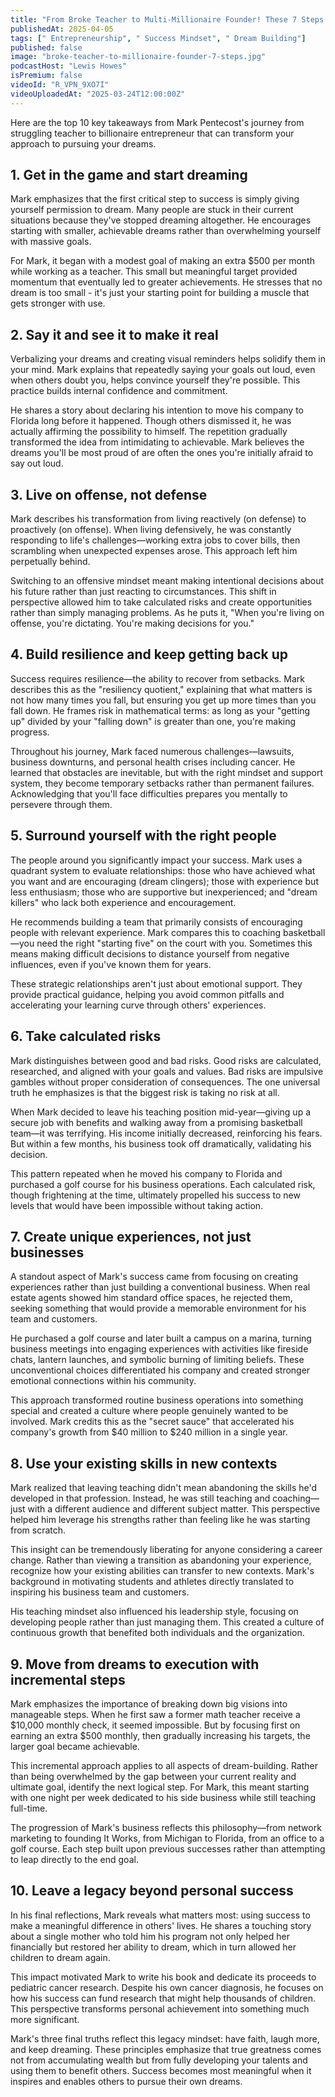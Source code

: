 ```yaml
---
title: "From Broke Teacher to Multi-Millionaire Founder! These 7 Steps WORK!"
publishedAt: 2025-04-05
tags: [" Entrepreneurship", " Success Mindset", " Dream Building"]
published: false
image: "broke-teacher-to-millionaire-founder-7-steps.jpg"
podcastHost: "Lewis Howes"
isPremium: false
videoId: "R_VPN_9XO7I"
videoUploadedAt: "2025-03-24T12:00:00Z"
---
```



<PodcastSummaryPageLayout frontmatter={frontmatter}>

Here are the top 10 key takeaways from Mark Pentecost's journey from struggling teacher to billionaire entrepreneur that can transform your approach to pursuing your dreams.

## 1. Get in the game and start dreaming
Mark emphasizes that the first critical step to success is simply giving yourself permission to dream. Many people are stuck in their current situations because they've stopped dreaming altogether. He encourages starting with smaller, achievable dreams rather than overwhelming yourself with massive goals.

For Mark, it began with a modest goal of making an extra $500 per month while working as a teacher. This small but meaningful target provided momentum that eventually led to greater achievements. He stresses that no dream is too small - it's just your starting point for building a muscle that gets stronger with use.

## 2. Say it and see it to make it real
Verbalizing your dreams and creating visual reminders helps solidify them in your mind. Mark explains that repeatedly saying your goals out loud, even when others doubt you, helps convince yourself they're possible. This practice builds internal confidence and commitment.

He shares a story about declaring his intention to move his company to Florida long before it happened. Though others dismissed it, he was actually affirming the possibility to himself. The repetition gradually transformed the idea from intimidating to achievable. Mark believes the dreams you'll be most proud of are often the ones you're initially afraid to say out loud.

## 3. Live on offense, not defense
Mark describes his transformation from living reactively (on defense) to proactively (on offense). When living defensively, he was constantly responding to life's challenges—working extra jobs to cover bills, then scrambling when unexpected expenses arose. This approach left him perpetually behind.

Switching to an offensive mindset meant making intentional decisions about his future rather than just reacting to circumstances. This shift in perspective allowed him to take calculated risks and create opportunities rather than simply managing problems. As he puts it, "When you're living on offense, you're dictating. You're making decisions for you."

## 4. Build resilience and keep getting back up
Success requires resilience—the ability to recover from setbacks. Mark describes this as the "resiliency quotient," explaining that what matters is not how many times you fall, but ensuring you get up more times than you fall down. He frames risk in mathematical terms: as long as your "getting up" divided by your "falling down" is greater than one, you're making progress.

Throughout his journey, Mark faced numerous challenges—lawsuits, business downturns, and personal health crises including cancer. He learned that obstacles are inevitable, but with the right mindset and support system, they become temporary setbacks rather than permanent failures. Acknowledging that you'll face difficulties prepares you mentally to persevere through them.

## 5. Surround yourself with the right people
The people around you significantly impact your success. Mark uses a quadrant system to evaluate relationships: those who have achieved what you want and are encouraging (dream clingers); those with experience but less enthusiasm; those who are supportive but inexperienced; and "dream killers" who lack both experience and encouragement.

He recommends building a team that primarily consists of encouraging people with relevant experience. Mark compares this to coaching basketball—you need the right "starting five" on the court with you. Sometimes this means making difficult decisions to distance yourself from negative influences, even if you've known them for years.

These strategic relationships aren't just about emotional support. They provide practical guidance, helping you avoid common pitfalls and accelerating your learning curve through others' experiences.

## 6. Take calculated risks
Mark distinguishes between good and bad risks. Good risks are calculated, researched, and aligned with your goals and values. Bad risks are impulsive gambles without proper consideration of consequences. The one universal truth he emphasizes is that the biggest risk is taking no risk at all.

When Mark decided to leave his teaching position mid-year—giving up a secure job with benefits and walking away from a promising basketball team—it was terrifying. His income initially decreased, reinforcing his fears. But within a few months, his business took off dramatically, validating his decision.

This pattern repeated when he moved his company to Florida and purchased a golf course for his business operations. Each calculated risk, though frightening at the time, ultimately propelled his success to new levels that would have been impossible without taking action.

## 7. Create unique experiences, not just businesses
A standout aspect of Mark's success came from focusing on creating experiences rather than just building a conventional business. When real estate agents showed him standard office spaces, he rejected them, seeking something that would provide a memorable environment for his team and customers.

He purchased a golf course and later built a campus on a marina, turning business meetings into engaging experiences with activities like fireside chats, lantern launches, and symbolic burning of limiting beliefs. These unconventional choices differentiated his company and created stronger emotional connections within his community.

This approach transformed routine business operations into something special and created a culture where people genuinely wanted to be involved. Mark credits this as the "secret sauce" that accelerated his company's growth from $40 million to $240 million in a single year.

## 8. Use your existing skills in new contexts
Mark realized that leaving teaching didn't mean abandoning the skills he'd developed in that profession. Instead, he was still teaching and coaching—just with a different audience and different subject matter. This perspective helped him leverage his strengths rather than feeling like he was starting from scratch.

This insight can be tremendously liberating for anyone considering a career change. Rather than viewing a transition as abandoning your experience, recognize how your existing abilities can transfer to new contexts. Mark's background in motivating students and athletes directly translated to inspiring his business team and customers.

His teaching mindset also influenced his leadership style, focusing on developing people rather than just managing them. This created a culture of continuous growth that benefited both individuals and the organization.

## 9. Move from dreams to execution with incremental steps
Mark emphasizes the importance of breaking down big visions into manageable steps. When he first saw a former math teacher receive a $10,000 monthly check, it seemed impossible. But by focusing first on earning an extra $500 monthly, then gradually increasing his targets, the larger goal became achievable.

This incremental approach applies to all aspects of dream-building. Rather than being overwhelmed by the gap between your current reality and ultimate goal, identify the next logical step. For Mark, this meant starting with one night per week dedicated to his side business while still teaching full-time.

The progression of Mark's business reflects this philosophy—from network marketing to founding It Works, from Michigan to Florida, from an office to a golf course. Each step built upon previous successes rather than attempting to leap directly to the end goal.

## 10. Leave a legacy beyond personal success
In his final reflections, Mark reveals what matters most: using success to make a meaningful difference in others' lives. He shares a touching story about a single mother who told him his program not only helped her financially but restored her ability to dream, which in turn allowed her children to dream again.

This impact motivated Mark to write his book and dedicate its proceeds to pediatric cancer research. Despite his own cancer diagnosis, he focuses on how his success can fund research that might help thousands of children. This perspective transforms personal achievement into something much more significant.

Mark's three final truths reflect this legacy mindset: have faith, laugh more, and keep dreaming. These principles emphasize that true greatness comes not from accumulating wealth but from fully developing your talents and using them to benefit others. Success becomes most meaningful when it inspires and enables others to pursue their own dreams.

</PodcastSummaryPageLayout>

